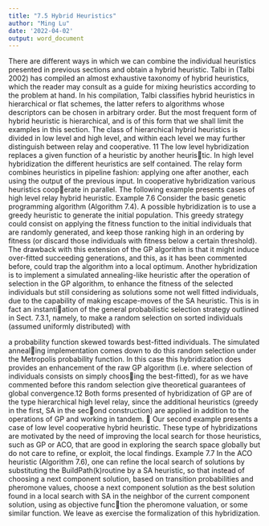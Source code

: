 ```yaml
---
title: "7.5 Hybrid Heuristics"
author: "Ming Lu"
date: '2022-04-02'
output: word_document
---
```


There are different ways in which we can combine the individual heuristics presented
in previous sections and obtain a hybrid heuristic. Talbi in (Talbi 2002) has compiled
an almost exhaustive taxonomy of hybrid heuristics, which the reader may consult
as a guide for mixing heuristics according to the problem at hand. In his compilation,
Talbi classifies hybrid heuristics in hierarchical or flat schemes, the latter refers to
algorithms whose descriptors can be chosen in arbitrary order. But the most frequent
form of hybrid heuristic is hierarchical, and is of this form that we shall limit the
examples in this section.
The class of hierarchical hybrid heuristics is divided in low level and high level,
and within each level we may further distinguish between relay and cooperative.
11
The low level hybridization replaces a given function of a heuristic by another heuristic. In high level hybridization the different heuristics are self contained. The relay
form combines heuristics in pipeline fashion: applying one after another, each using
the output of the previous input. In cooperative hybridization various heuristics cooperate in parallel.
The following example presents cases of high level relay hybrid heuristic.
Example 7.6 Consider the basic genetic programming algorithm (Algorithm 7.4). A
possible hybridization is to use a greedy heuristic to generate the initial population.
This greedy strategy could consist on applying the fitness function to the initial
individuals that are randomly generated, and keep those ranking high in an ordering
by fitness (or discard those individuals with fitness below a certain threshold). The
drawback with this extension of the GP algorithm is that it might induce over-fitted
succeeding generations, and this, as it has been commented before, could trap the
algorithm into a local optimum.
Another hybridization is to implement a simulated annealing-like heuristic after
the operation of selection in the GP algorithm, to enhance the fitness of the selected
individuals but still considering as solutions some not well fitted individuals, due to
the capability of making escape-moves of the SA heuristic. This is in fact an instantiation of the general probabilistic selection strategy outlined in Sect. 7.3.1, namely, to
make a random selection on sorted individuals (assumed uniformly distributed) with

a probability function skewed towards best-fitted individuals. The simulated annealing implementation comes down to do this random selection under the Metropolis
probability function. In this case this hybridization does provides an enhancement of
the raw GP algorithm (i.e. where selection of individuals consists on simply choosing the best-fitted), for as we have commented before this random selection give
theoretical guarantees of global convergence.12
Both forms presented of hybridization of GP are of the type hierarchical high
level relay, since the additional heuristics (greedy in the first, SA in the second construction) are applied in addition to the operations of GP and working in
tandem. 
Our second example presents a case of low level cooperative hybrid heuristic.
These type of hybridizations are motivated by the need of improving the local search
for those heuristics, such as GP or ACO, that are good in exploring the search space
globally but do not care to refine, or exploit, the local findings.
Example 7.7 In the ACO heuristic (Algorithm 7.6), one can refine the local search of
solutions by substituting the BuildPath(k)routine by a SA heuristic, so that instead of
choosing a next component solution, based on transition probabilities and pheromone
values, choose a next component solution as the best solution found in a local search
with SA in the neighbor of the current component solution, using as objective function the pheromone valuation, or some similar function. We leave as exercise the
formalization of this hybridization.

